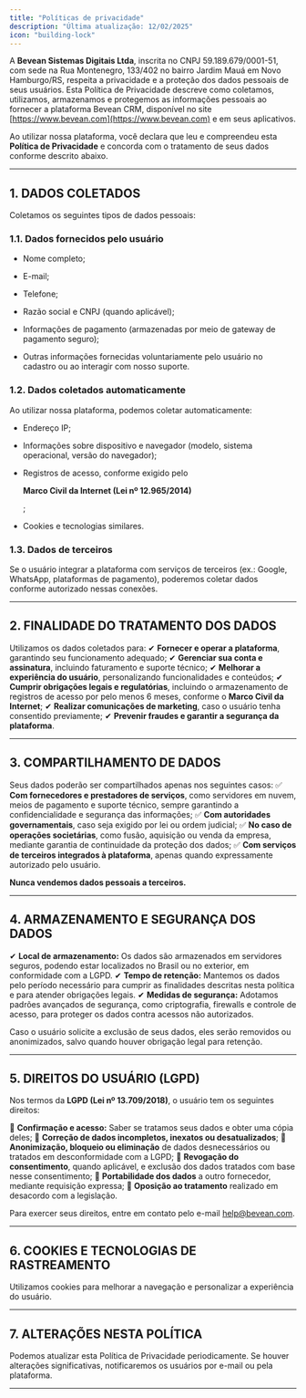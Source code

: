 ```yaml
---
title: "Políticas de privacidade"
description: "Última atualização: 12/02/2025"
icon: "building-lock"
---
```


A **Bevean Sistemas Digitais Ltda**, inscrita no CNPJ 59.189.679/0001-51, com sede na Rua Montenegro, 133/402 no bairro Jardim Mauá em Novo Hamburgo/RS, respeita a privacidade e a proteção dos dados pessoais de seus usuários. Esta Política de Privacidade descreve como coletamos, utilizamos, armazenamos e protegemos as informações pessoais ao fornecer a plataforma Bevean CRM, disponível no site [https://www.bevean.com](https://www.bevean.com) e em seus aplicativos.

Ao utilizar nossa plataforma, você declara que leu e compreendeu esta **Política de Privacidade** e concorda com o tratamento de seus dados conforme descrito abaixo.

***

## **1. DADOS COLETADOS**

Coletamos os seguintes tipos de dados pessoais:

### **1.1. Dados fornecidos pelo usuário**

* Nome completo;

* E-mail;

* Telefone;

* Razão social e CNPJ (quando aplicável);

* Informações de pagamento (armazenadas por meio de gateway de pagamento seguro);

* Outras informações fornecidas voluntariamente pelo usuário no cadastro ou ao interagir com nosso suporte.

### **1.2. Dados coletados automaticamente**

Ao utilizar nossa plataforma, podemos coletar automaticamente:

* Endereço IP;

* Informações sobre dispositivo e navegador (modelo, sistema operacional, versão do navegador);

* Registros de acesso, conforme exigido pelo 

  **Marco Civil da Internet (Lei nº 12.965/2014)**

  ;

* Cookies e tecnologias similares.

### **1.3. Dados de terceiros**

Se o usuário integrar a plataforma com serviços de terceiros (ex.: Google, WhatsApp, plataformas de pagamento), poderemos coletar dados conforme autorizado nessas conexões.

***

## **2. FINALIDADE DO TRATAMENTO DOS DADOS**

Utilizamos os dados coletados para:
✔ **Fornecer e operar a plataforma**, garantindo seu funcionamento adequado;
✔ **Gerenciar sua conta e assinatura**, incluindo faturamento e suporte técnico;
✔ **Melhorar a experiência do usuário**, personalizando funcionalidades e conteúdos;
✔ **Cumprir obrigações legais e regulatórias**, incluindo o armazenamento de registros de acesso por pelo menos 6 meses, conforme o **Marco Civil da Internet**;
✔ **Realizar comunicações de marketing**, caso o usuário tenha consentido previamente;
✔ **Prevenir fraudes e garantir a segurança da plataforma**.

***

## **3. COMPARTILHAMENTO DE DADOS**

Seus dados poderão ser compartilhados apenas nos seguintes casos:
✅ **Com fornecedores e prestadores de serviços**, como servidores em nuvem, meios de pagamento e suporte técnico, sempre garantindo a confidencialidade e segurança das informações;
✅ **Com autoridades governamentais**, caso seja exigido por lei ou ordem judicial;
✅ **No caso de operações societárias**, como fusão, aquisição ou venda da empresa, mediante garantia de continuidade da proteção dos dados;
✅ **Com serviços de terceiros integrados à plataforma**, apenas quando expressamente autorizado pelo usuário.

**Nunca vendemos dados pessoais a terceiros.**

***

## **4. ARMAZENAMENTO E SEGURANÇA DOS DADOS**

✔ **Local de armazenamento:** Os dados são armazenados em servidores seguros, podendo estar localizados no Brasil ou no exterior, em conformidade com a LGPD.
✔ **Tempo de retenção:** Mantemos os dados pelo período necessário para cumprir as finalidades descritas nesta política e para atender obrigações legais.
✔ **Medidas de segurança:** Adotamos padrões avançados de segurança, como criptografia, firewalls e controle de acesso, para proteger os dados contra acessos não autorizados.

Caso o usuário solicite a exclusão de seus dados, eles serão removidos ou anonimizados, salvo quando houver obrigação legal para retenção.

***

## **5. DIREITOS DO USUÁRIO (LGPD)**

Nos termos da **LGPD (Lei nº 13.709/2018)**, o usuário tem os seguintes direitos:

📌 **Confirmação e acesso:** Saber se tratamos seus dados e obter uma cópia deles;
📌 **Correção de dados incompletos, inexatos ou desatualizados**;
📌 **Anonimização, bloqueio ou eliminação** de dados desnecessários ou tratados em desconformidade com a LGPD;
📌 **Revogação do consentimento**, quando aplicável, e exclusão dos dados tratados com base nesse consentimento;
📌 **Portabilidade dos dados** a outro fornecedor, mediante requisição expressa;
📌 **Oposição ao tratamento** realizado em desacordo com a legislação.

Para exercer seus direitos, entre em contato pelo e-mail [help@bevean.com](mailto:help@bevean.com).

***

## **6. COOKIES E TECNOLOGIAS DE RASTREAMENTO**

Utilizamos cookies para melhorar a navegação e personalizar a experiência do usuário.

***

## **7. ALTERAÇÕES NESTA POLÍTICA**

Podemos atualizar esta Política de Privacidade periodicamente. Se houver alterações significativas, notificaremos os usuários por e-mail ou pela plataforma.

***